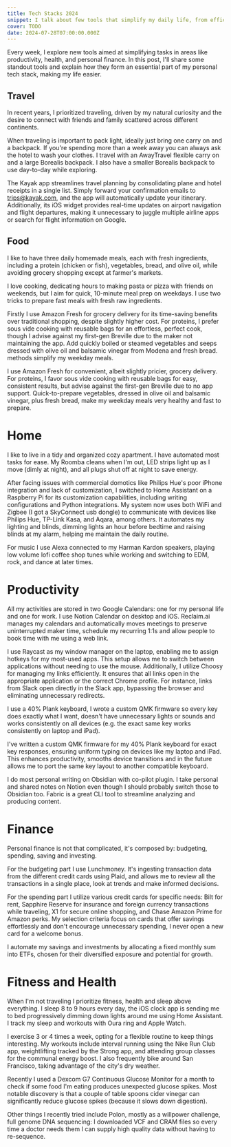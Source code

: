 ```yaml
---
title: Tech Stacks 2024
snippet: I talk about few tools that simplify my daily life, from efficient travel packing, automated home systems to streamlined productivity to effective personal finance management.
cover: TODO
date: 2024-07-28T07:00:00.000Z
---
```


Every week, I explore new tools aimed at simplifying tasks in areas like productivity, health, and personal finance. In this post, I'll share some standout tools and explain how they form an essential part of my personal tech stack, making my life easier.

## Travel
In recent years, I prioritized traveling, driven by my natural curiosity and the desire to connect with friends and family scattered across different continents.

When traveling is important to pack light, ideally just bring one carry on and a backpack. If you're spending more than a week away you can always ask the hotel to wash your clothes. I travel with an AwayTravel flexible carry on and a large Borealis backpack. I also have a smaller Borealis backpack to use day-to-day while exploring.

The Kayak app streamlines travel planning by consolidating plane and hotel receipts in a single list. Simply forward your confirmation emails to trips@kayak.com, and the app will automatically update your itinerary. Additionally, its iOS widget provides real-time updates on airport navigation and flight departures, making it unnecessary to juggle multiple airline apps or search for flight information on Google.

## Food
I like to have three daily homemade meals, each with fresh ingredients, including a protein (chicken or fish), vegetables, bread, and olive oil, while avoiding grocery shopping except at farmer's markets.

I love cooking, dedicating hours to making pasta or pizza with friends on weekends, but I aim for quick, 10-minute meal prep on weekdays. I use two tricks to prepare fast meals with fresh raw ingredients.

Firstly I use Amazon Fresh for grocery delivery for its time-saving benefits over traditional shopping, despite slightly higher cost. For proteins, I prefer sous vide cooking with reusable bags for an effortless, perfect cook, though I advise against my first-gen Breville due to the maker not maintaining the app. Add quickly boiled or steamed vegetables and seeps dressed with olive oil and balsamic vinegar from Modena and fresh bread. methods simplify my weekday meals.

I use Amazon Fresh for convenient, albeit slightly pricier, grocery delivery. For proteins, I favor sous vide cooking with reusable bags for easy, consistent results, but advise against the first-gen Breville due to no app support. Quick-to-prepare vegetables, dressed in olive oil and balsamic vinegar, plus fresh bread, make my weekday meals very healthy and fast to prepare.

# Home
I like to live in a tidy and organized cozy apartment. I have automated most tasks for ease. My Roomba cleans when I'm out, LED strips light up as I move (dimly at night), and all plugs shut off at night to save energy.

After facing issues with commercial domotics like Philips Hue's poor iPhone integration and lack of customization, I switched to Home Assistant on a Raspberry Pi for its customization capabilities, including writing configurations and Python integrations. My system now uses both WiFi and Zigbee (I got a SkyConnect usb dongle) to communicate with devices like Philips Hue, TP-Link Kasa, and Aqara, among others. It automates my lighting and blinds, dimming lights an hour before bedtime and raising blinds at my alarm, helping me maintain the daily routine.

For music I use Alexa connected to my Harman Kardon speakers, playing low volume lofi coffee shop tunes while working and switching to EDM, rock, and dance at later times.

# Productivity
All my activities are stored in two Google Calendars: one for my personal life and one for work. I use Notion Calendar on desktop and iOS. Reclaim.ai manages my calendars and automatically moves meetings to preserve uninterrupted maker time, schedule my recurring 1:1s and allow people to book time with me using a web link.

I use Raycast as my window manager on the laptop, enabling me to assign hotkeys for my most-used apps. This setup allows me to switch between applications without needing to use the mouse. Additionally, I utilize Choosy for managing my links efficiently. It ensures that all links open in the appropriate application or the correct Chrome profile. For instance, links from Slack open directly in the Slack app, bypassing the browser and eliminating unnecessary redirects.

I use a 40% Plank keyboard, I wrote a custom QMK firmware so every key does exactly what I want, doesn't have unnecessary lights or sounds and works consistently on all devices (e.g. the exact same key works consistently on laptop and iPad).

I've written a custom QMK firmware for my 40% Plank keyboard for exact key responses, ensuring uniform typing on devices like my laptop and iPad. This enhances productivity, smooths device transitions and in the future allows me to port the same key layout to another compatible keyboard.

I do most personal writing on Obsidian with co-pilot plugin. I take personal and shared notes on Notion even though I should probably switch those to Obsidian too. Fabric is a great CLI tool to streamline analyzing and producing content.

# Finance
Personal finance is not that complicated, it's composed by: budgeting, spending, saving and investing.

For the budgeting part I use Lunchmoney. It's ingesting transaction data from the different credit cards using Plaid, and allows me to review all the transactions in a single place, look at trends and make informed decisions.

For the spending part I utilize various credit cards for specific needs: Bilt for rent, Sapphire Reserve for insurance and foreign currency transactions while traveling, X1 for secure online shopping, and Chase Amazon Prime for Amazon perks. My selection criteria focus on cards that offer savings effortlessly and don't encourage unnecessary spending, I never open a new card for a welcome bonus.

I automate my savings and investments by allocating a fixed monthly sum into ETFs, chosen for their diversified exposure and potential for growth.

# Fitness and Health
When I'm not traveling I prioritize fitness, health and sleep above everything. I sleep 8 to 9 hours every day, the iOS clock app is sending me to bed progressively dimming down lights around me using Home Assistant. I track my sleep and workouts with Oura ring and Apple Watch.

I exercise 3 or 4 times a week, opting for a flexible routine to keep things interesting. My workouts include interval running using the Nike Run Club app, weightlifting tracked by the Strong app, and attending group classes for the communal energy boost. I also frequently bike around San Francisco, taking advantage of the city's dry weather.

Recently I used a Dexcom G7 Continuous Glucose Monitor for a month to check if some food I'm eating produces unexpected glucose spikes. Most notable discovery is that a couple of table spoons cider vinegar can significantly reduce glucose spikes (because it slows down digestion).

Other things I recently tried include Polon, mostly as a willpower challenge, full genome DNA sequencing: I downloaded VCF and CRAM files so every time a doctor needs them I can supply high quality data without having to re-sequence.
